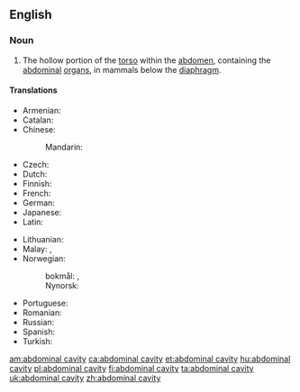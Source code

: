 ==English==
{{wikipedia}}

===Noun===
{{en-noun|head=[[abdominal]] [[cavity]]|abdominal cavities}}

# {{label|en|anatomy}} The hollow portion of the [[torso]] within the [[abdomen]], containing the [[abdominal]] [[organ]]s, in mammals below the [[diaphragm]].

====Translations====
{{trans-top|hollow portion of the torso, containing abdominal organs}}
* Armenian: {{t|hy|որովայնի խոռոչ}}
* Catalan: {{t+|ca|cavitat abdominal|f}}
* Chinese:
*: Mandarin: {{t+|cmn|腹腔|tr=fùqiāng|sc=Hani}}
* Czech: {{t|cs|dutina břišní|f}}
* Dutch: {{t+|nl|buikholte|m}}
* Finnish: {{t+|fi|vatsaontelo}}
* French: {{t+|fr|cavité abdominale|f}}
* German: {{t+|de|Bauchhöhle|f}}
* Japanese: {{t+|ja|腹腔|tr=ふくこう, fukukō, ふくくう, fukukū, ふっくう, fukkū|sc=Jpan}}
* Latin: {{t|la|cavum abdominis|n}}
{{trans-mid}}
* Lithuanian: {{t|lt|pilvo ertmė|f}}
* Malay: {{t|ms|rongga abdomen}}, {{t|ms|kaviti abdomen}}
* Norwegian:
*: bokmål: {{t|no|bukhole|f|m}}, {{t|no|bukhule|f|m}}
*: Nynorsk: {{t|nn|bukhole|f}}
* Portuguese: {{t|pt|[[cavidade]] [[abdominal]]|f}}
* Romanian: {{t+|ro|cavitate abdominală|f}}
* Russian: {{t+|ru|брюшна́я по́лость|f}}
* Spanish: {{t-needed|es}}
* Turkish: {{t+|tr|karın boşluğu}}
{{trans-bottom}}

[[am:abdominal cavity]]
[[ca:abdominal cavity]]
[[et:abdominal cavity]]
[[hu:abdominal cavity]]
[[pl:abdominal cavity]]
[[fi:abdominal cavity]]
[[ta:abdominal cavity]]
[[uk:abdominal cavity]]
[[zh:abdominal cavity]]